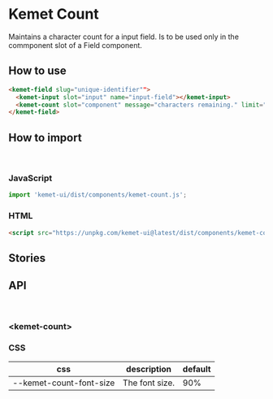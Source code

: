 
<Meta title="Components/Count" component="kemet-count" />

# Kemet Count

Maintains a character count for a input field. Is to be used only in the commponent slot of a Field component.


## How to use

```html
<kemet-field slug="unique-identifier"">
  <kemet-input slot="input" name="input-field"></kemet-input>
  <kemet-count slot="component" message="characters remaining." limit="32"></kemet-count>
</kemet-field>
```

## How to import

<br />

### JavaScript
```javascript
import 'kemet-ui/dist/components/kemet-count.js';
```

### HTML
```html
<script src="https://unpkg.com/kemet-ui@latest/dist/components/kemet-count.js" type="module"></script>
```

## Stories


<Canvas>
  <Story name="Standard" story={stories.Standard} />
</Canvas>

<ArgsTable story="Standard" />


## API

<br />

### &lt;kemet-count&gt;
<ArgsTable of="kemet-count" />

### CSS

| css                     | description    | default |
|------------------------ |--------------- | ------- |
| --kemet-count-font-size | The font size. | 90%     |
